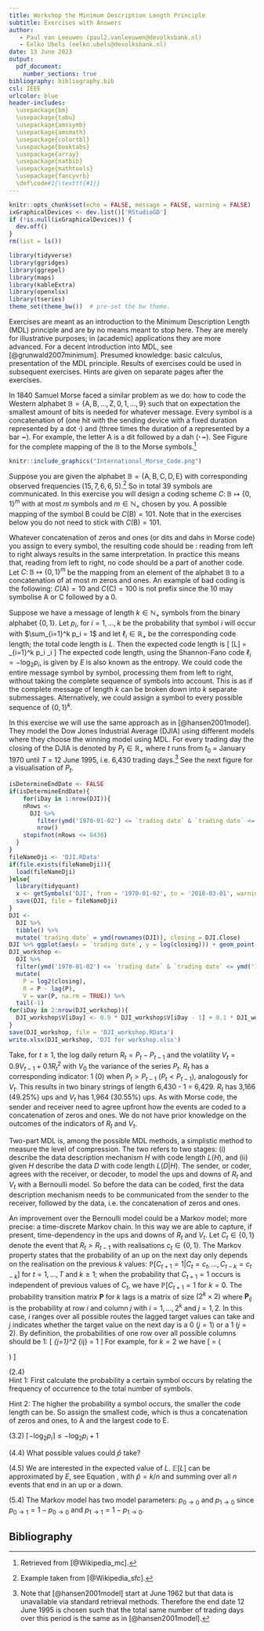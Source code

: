 ```yaml
---
title: Workshop the Minimum Description Length Principle
subtitle: Exercises with Answers
author: 
   - Paul van Leeuwen (paul2.vanleeuwen@devolksbank.nl)
   - Eelko Ubels (eelko.ubels@devolksbank.nl)
date: 13 June 2023
output:
  pdf_document:
    number_sections: true
bibliography: bibliography.bib
csl: IEEE
urlcolor: blue
header-includes:
  \usepackage{bm}
  \usepackage{tabu}
  \usepackage{amssymb}
  \usepackage{amsmath}
  \usepackage{colortbl}
  \usepackage{booktabs}
  \usepackage{array}
  \usepackage{natbib}
  \usepackage{mathtools}
  \usepackage{fancyvrb}
  \def\code#1{\texttt{#1}}
---
```


```r
knitr::opts_chunk$set(echo = FALSE, message = FALSE, warning = FALSE)
ixGraphicalDevices <- dev.list()['RStudioGD']
if (!is.null(ixGraphicalDevices)) {
  dev.off()
}
rm(list = ls())

library(tidyverse)
library(ggridges)
library(ggrepel)
library(maps)
library(kableExtra)
library(openxlsx)
library(tseries)
theme_set(theme_bw())  # pre-set the bw theme.
```


\section*{Introduction}

Exercises are meant as an introduction to the Minimum Description Length (MDL) principle and are by no means meant to stop here.
They are merely for illustrative purposes; in (academic) applications they are more advanced.
For a decent introduction into MDL, see [@grunwald2007minimum].
Presumed knowledge: basic calculus, presentation of the MDL principle.
Results of exercises could be used in subsequent exercises.
Hints are given on separate pages after the exercises.



\section{Morse Code}

In 1840 Samuel Morse faced a similar problem as we do: how to code the Western alphabet $\mathbb{B} = \{ \textrm{A}, \textrm{B}, \ldots, \textrm{Z}, 0, 1, \ldots, 9 \}$ such that on expectation the smallest amount of bits is needed for whatever message. 
Every symbol is a concatenation of \textit{dits} (one hit with the sending device with a fixed duration represented by a dot $\bm{\cdot}$) and \textit{dahs} (three times the duration of a \textit{dit} represented by a bar $\bm{-}$). 
For example, the letter A is a dit followed by a dah ($\bm{\cdot \, -}$).
See Figure \ref{fig:morse_code} for the complete mapping of the $\mathbb{B}$ to the Morse symbols.^[Retrieved from [@Wikipedia_mc].]

```r
knitr::include_graphics("International_Morse_Code.png")
```

\begin{enumerate}

  \item You can assign a single dit to just one symbol. What letter would you recommend?
  
  \textbf{Answer} The letter E for that letter is observed most frequently.
  
  \item A simple alternative is to have a fixed code length for every symbol. How many bits would we need to represent all elements of $\mathbb{B}$ in a binary way?
  
  \textbf{Answer} In total there are 36 possible symbols we may encounter. That requires $\lceil \log_2(36) \rceil = 6$ positions for all elements of $\mathbb{B}$. For example, we could code A by $000000$, B by $100000$, etc. Note that not all possible sequences of ones and zeros of length 6 are assigned to elements of $\mathbb{B}$. For that $\mathbb{B}$ would need to have $2^6 = 64$ different symbols.
  
  \item Samuel did not choose for this simple alternative but aimed to minimise the \textit{expected} code length. Why?
  
  \textbf{Answer} We do not now what message we could expect upfront. If that were the case we could do even better than the Morse code. For example, if we know that only two messages \code{Hello, world!} and \code{Bye, world!} can be communicated, we need only 1 bit. But Morse code is designed to accommodate all possible concatenations of symbols from $\mathbb{B}$.
  
\end{enumerate}



\section{Design Your Own Code}

Suppose you are given the alphabet $\mathbb{B} = \{ \textrm{A}, \textrm{B}, \textrm{C}, \textrm{D}, \textrm{E} \}$ with corresponding observed frequencies $(15, 7, 6, 6, 5 )$.^[Example taken from [@Wikipedia_sfc].]
So in total 39 symbols are communicated.
In this exercise you will design a coding scheme $C \colon \mathbb{B} \mapsto \{0, 1\}^m$ with at most $m$ symbols and $m \in \mathbb{N}_+$ chosen by you.
A possible mapping of the symbol $\textrm{B}$ could be $C(\textrm{B}) = 101$.
Note that in the exercises below you do not need to stick with $C(\textrm{B}) = 101$.

\begin{enumerate}

  \item Code the alphabet $\mathbb{B}$ using a uniform coding scheme: every symbol uses the same number of bits.
  
  \textbf{Answer} In total there are 5 possible symbols we may encounter. That requires $\lceil \log_2(5) \rceil = 3$ positions for all elements of $\mathbb{B}$. For example, we could code A by $000$, B by $100$, etc. Note that not all possible sequences of ones and zeros of length 3 are assigned to elements of $\mathbb{B}$. An alphabet that would utilise all $2^3 = 8$ possible sequences has 8 different symbols.
  
  \item What is the expected code length using this coding scheme?
  
  \textbf{Answer} Also 3, because whatever the probability is a certain symbol of $\mathbb{B}$ will show up, the code length is always 3.

\end{enumerate}

  Whatever concatenation of zeros and ones (or dits and dahs in Morse code) you assign to every symbol, the resulting code should be \textit{prefix}: reading from left to right always results in the same interpretation.
In practice this means that, reading from left to right, no code should be a part of another code.
Let $C \colon \mathbb{B} \mapsto \{0, 1\}^m$ be the mapping from an element of the alphabet $\mathbb{B}$ to a concatenation of at most $m$  zeros and ones.
An example of bad coding is the following: $C(\textrm{A}) = 10$ and $C(\textrm{C}) = 100$ is not prefix since the 10 may symbolise $\textrm{A}$ or $\textrm{C}$ followed by a 0.
  
\begin{enumerate}
\setcounter{enumi}{2}

  \item Is Morse-code a prefix code? 
  See Figure \ref{fig:morse_code} for the complete mapping of the $\mathbb{B}$ of Exercise 1 to the Morse symbols.
  
  \textbf{Answer} No. For example, the letter E (Morse-code: $\bm{\cdot}$) is the first symbol of the letter A (Morse-code: $\bm{\cdot \, -}$). Therefore we cannot know whether the dot refers to the letter E or the beginning of the letter A.

  \item We can do better when the probability a symbol shows up is different from another. Assume the observed frequencies are representative for all future messages to be coded. What would be a more efficient coding scheme? Make sure the code is prefix.
    
  \textbf{Answer} (Hint) A possible optimal code is found by making use of the Huffman code: $C(A) = 0$, $C(B) = 100$, $C(C) = 101$, $C(D) = 110$, $C(E) = 111$. The expected code length is then given by
  \[
  \frac{15}{39} \cdot 1 + \frac{7}{39} \cdot 3 + \frac{6}{39} \cdot 3 + \frac{6}{39} \cdot 3 + \frac{5}{39} \cdot 3 = 2 \frac{9}{39}
  \]
  bits, an improvement of $\frac{30}{39}$ bits over the uniform coding scheme.
    
\end{enumerate}



\section{From Code Length to Probabilities}

Suppose we have a message of length $k \in \mathbb{N}_+$ symbols from the binary alphabet $\{0, 1\}$.
Let $p_i$, for $i = 1, \ldots, k$ be the probability that symbol $i$ will occur with $\sum_{i=1}^k p_i = 1$ and let $\ell_i \in \mathbb{R}_+$ be the corresponding code length; the total code length is $L$.
Then the expected code length is
\[
\mathbb{E}[L] = \sum_{i=1}^k p_i \ell_i
\]
The expected code length, using the Shannon-Fano code $\ell_i = -\log_2 p_i$, is given by
\begin{equation}\label{eq:shannon_fano}
E = \sum_{i=1}^k -p_i \log_2 p_i
\end{equation}
$E$ is also known as the entropy.
We could code the entire message symbol by symbol, processing them from left to right, without taking the complete sequence of symbols into account.
This is as if the complete message of length $k$ can be broken down into $k$ separate submessages.
Alternatively, we could assign a symbol to every possible sequence of $\{0, 1\}^k$.

\begin{enumerate}

  \item Suppose that we code the total message symbol by symbol. Explain why the choice of $\ell_i = -\log_2 p_i$ is not always realistic to accurately represent the code length of all corresponding $p_i$.
  
  \textbf{Answer} $-\log_2 p_i$ does not necessarily result in an integer while the length of a code is always an integer; so $-\log_2 p_i$ should be rounded to the next nearest integer. 
  For example, $p_1 = \frac{1}{4}$ results in code length $-\log_2 p_1 = 2$ and $p_1 = \frac{1}{\pi}$ results in code length $-\log_2 p_1 = 1.65$, and also requires 2 bits.

  \item (Hint) Choose $\ell_i = \lceil -\log_2 p_i \rceil$. Derive an upper bound for $\mathbb{E}[L]$ in terms of $E$.
  
  \textbf{Answer}
  \[
  \mathbb{E}[L] = \sum_{i=1}^k p_i \ell_i = \sum_{i=1}^k p_i \lceil -\log_2 p_i \rceil \leq \sum_{i=1}^k p_i (-\log_2 p_i + 1 ) = \left( \sum_{i=1}^k -p_i \log_2 p_i \right) + \sum_{i=1}^k p_i = E + 1.
  \]
  
  \item Using $\ell_i = -\log_2 p_i$ we have a connection between the probability that event $i$ occurs, where event $i$ is represented by symbol $i$, and code length $\ell_i$.
Although this choice of $\ell_i$ does not give realistic code lengths, explain why it is useful after all.

  \textbf{Answer} MDL serves the purpose of, among else, model selection.
  For that we do not need a more efficient coding scheme than the Shannon-Fano coding scheme that assigns code length $\lceil -\log_2 p_i \rceil$.
  We just need the connection that the code length of an event $i$ with probability $p_i$ of occurring equals $-\log_2 p_i$.
  Since either $\lceil -\log_2 p_i \rceil$ or $-\log_2 p_i$ results in, apart from a constant, the same expected code length, both are fine to use in the search of the optimal model.

\end{enumerate}



\section{From Data to Parameter Estimation}

In this exercise we will use the same approach as in [@hansen2001model].
They model the Dow Jones Industrial Average (DJIA) using different models where they choose the winning model using MDL.
For every trading day the closing of the DJIA is denoted by $P_t \in \mathbb{R}_+$ where $t$ runs from $t_0$ = January 1970 until $T$ = 12 June 1995, i.e. 6,430 trading days.^[Note that [@hansen2001model] start at June 1962 but that data is unavailable via standard retrieval methods. Therefore the end date 12 June 1995 is chosen such that the total same number of trading days over this period is the same as in [@hansen2001model].]
See the next figure for a visualisation of $P_t$.

```r
isDetermineEndDate <- FALSE
if(isDetermineEndDate){
    for(iDay in 1:nrow(DJI)){
    nRows <-
      DJI %>% 
        filter(ymd('1970-01-02') <= `trading date` & `trading date` <= ( ymd('1970-01-02') + days(iDay) ) ) %>%
        nrow()
    stopifnot(nRows <= 6430)
  }
}
fileNameDji <- 'DJI.RData'
if(file.exists(fileNameDji)){
  load(fileNameDji)
}else{
  library(tidyquant)
  x <- getSymbols('DJI', from = '1970-01-02', to = '2018-03-01', warnings = FALSE, auto.assign = TRUE, return.class = 'data.frame')
  save(DJI, file = fileNameDji)
}
DJI <- 
  DJI %>% 
  tibble() %>% 
  mutate(`trading date` = ymd(rownames(DJI)), closing = DJI.Close)
DJI %>% ggplot(aes(x = `trading date`, y = log(closing))) + geom_point(size = 0.5) + labs(title = 'logarithm of the closing of the Dow Jones Industrial Average')
DJI_workshop <- 
  DJI %>% 
  filter(ymd('1970-01-02') <= `trading date` & `trading date` <= ymd('1995-06-12') ) %>%
  mutate(
    P = log2(closing),
    R = P - lag(P),
    V = var(P, na.rm = TRUE)) %>%
  tail(-1)
for(iDay in 2:nrow(DJI_workshop)){
  DJI_workshop$V[iDay] <- 0.9 * DJI_workshop$V[iDay - 1] + 0.1 * DJI_workshop$R[iDay]^2
}
save(DJI_workshop, file = 'DJI_workshop.RData')
write.xlsx(DJI_workshop, 'DJI for workshop.xlsx')
```

Take, for $t \geq 1$, the log daily return $R_t = P_t - P_{t-1}$ and the volatility $V_t = 0.9 V_{t-1} + 0.1R_t^2$ with $V_0$ the variance of the series $P_t$.
$R_t$ has a corresponding indicator: 1 (0) when $P_t > P_{t-1}$ ($P_t < P_{t-1}$), analogously for $V_t$.
This results in two binary strings of length 6,430 - 1 = 6,429.
$R_t$ has 3,166 (49.25%) ups and $V_t$ has 1,964 (30.55%) ups.
As with Morse code, the sender and receiver need to agree upfront how the events are coded to a concatenation of zeros and ones.
We do not have prior knowledge on the outcomes of the indicators of $R_t$ and $V_t$.

\begin{enumerate}

  \item As a baseline we consider the uniform coding scheme. How many bits do we require to code the ups and downs of $R_t$? And how many for the ups and downs of $V_t$?
  
  \textbf{Answer} The length of the binary string, so 6,429 bits for both. For every day we reserve a 1 or 0 and, depending on the outcome, we record a 1 in case of an up and a 0 in case of a down.
  
  \item As before, we can do better when the probability of one event is sufficiently different from $\frac{1}{2}$. For what time series $R_t$ or $V_t$ do you expect, \textit{a priori}, to realise the highest compression?
  
  \textbf{Answer} The time series with the probability on an up that deviates most from $\frac{1}{2}$. 
  The probability of an up for $R_t$ is 0.4925 and for $V_t$ it is 0.3055 so we expect the highest improvement for $V_t$.

\end{enumerate}
    
Two-part MDL is, among the possible MDL methods, a simplistic method to measure the level of compression.
The two refers to two stages: (i) describe the data description mechanism $H$ with code length $L(H)$, and (ii) given $H$ describe the data $D$ with code length $L(D|H)$.
The sender, or coder, agrees with the receiver, or decoder, to model the ups and downs of $R_t$ and $V_t$ with a Bernoulli model.
So before the data can be coded, first the data description mechanism needs to be communicated from the sender to the receiver, followed by the data, i.e. the concatenation of zeros and ones.

\begin{enumerate}
\setcounter{enumi}{2}

  \item Derive the maximum likelihood estimator $\hat{p}$ for $p$.
  
  \textbf{Answer} Define by $X_i$, $i = 1, \ldots, n$ for $n \in \mathbb{N}$ observations, the random variable with realisation $x_i \in \{0, 1\}$ and with probability $p = \mathbb{P}[X_i = 1]$ on success. 
  The likelihood that we observe $k$ successes out of $n$ observations is given by
  \[
  L = \prod_{i = 1}^n p^{x_i} (1 - p)^{1-x_i} = p^{\textstyle{\sum_{i=1}^n x_i}} (1-p)^{\textstyle{\sum_{i=1}^n 1 - x_i}} = p^k (1-p)^{n-k}
  \]
  Take the logarithm on both sides to be able to derive an analytical solution, i.e.
  \begin{equation}\label{eq:loglikelihood_bernoulli}
  \log L = k \log(p) + (n - k) \log(1 - p)
  \end{equation}
  and take the derivative with respect to $p$,
  \[
  \frac{\partial}{\partial p} \log L = \frac{\partial}{\partial p} \big[ k \log(p) + (n - k) \log(1 - p) \big] = \frac{k}{p} - \frac{n - k}{1 - p}
  \]
  Equating $\frac{\partial}{\partial p} \log L$ to 0 results in $\hat{p} = k \slash n$.
  To confirm that for that choice of $p$ we indeed have the maximum likelihood estimator, the second derivative of $\log L$ needs to be negative for $\hat{p}$.
  Indeed,
  \[
  \frac{\partial^2}{\partial p^2} \log L = -\frac{k}{p^2} + \frac{n-k}{(1-p)^2}
  \]
  is strictly negative for all $k$ and $n$ when $p = k \slash n$.
  
  \item (Hint) How many bits do you need to communicate $H$, the maximum likelihood estimate $\hat{p}$, using a uniform coding scheme?
  
  \textbf{Answer} Since $\hat{p} = k \slash n$ and $k$ can take $n + 1$ different values, we need to code an alphabet $\mathbb{B}$ of cardinality $n + 1$. 
  With the uniform coding scheme we need $\lceil \log_2(n + 1) \rceil$ positions to code all elements of $\mathbb{B}$.
  So both for $R_t$ and $V_t$ we need $\lceil \log_2(6430) \rceil = 13$ bits.
  Note that the uniform coding scheme is chosen to not \textit{a priori} express preference for a certain choice for $k$.
  Because that would imply we assign a non-uniform prior probability distribution to $k$ hence, we have prior knowledge that justifies that choice.
  However, that would contradict with what is given above.
  
  \item (Hint) Given that $\hat{p}$ is communicated, how many bits do you need to communicate the ups and downs of $R_t$ and $V_t$, i.e. $L(D|H)$?
  
  \textbf{Answer} $L(D|H)$ is the minus of the log-likelihood of Equation \eqref{eq:loglikelihood_bernoulli}.
  We have $k$ times an up with code length $-\log_2 \left( \frac{k}{n} \right)$ and $n - k$ times a down with code length $-\log_2 \left( 1 - \frac{k}{n} \right)$, together resulting in
  \[
  L(D|H) = \left\lceil -k \log_2 \left( \frac{k}{n} \right) - (n - k) \log_2 \left( 1 - \frac{k}{n} \right) \right \rceil
  \]
  For $R_t$ we have $k = 3166$ and $\hat{p} = \frac{k}{n} = \frac{3166}{6429} = 0.4925$, so we need
  \[
  \big\lceil -3166 \log_2(0.4925) - 3264 \log_2(0.5077) \big\rceil = 6428
  \]
  bits. 
  For $V_t$ we have $k = 1964$ and $\hat{p} = \frac{k}{n} = \frac{1964}{6429} = 0.3055$, so we need
  \[
  \big\lceil -1964 \log_2(0.3055) - 4406 \log_2(0.6945) \big\rceil = 5709
  \]
  bits.
  
  \item Does that result in an improvement relative to the number of bits required for the uniform coding scheme as derived in (1)?
  
  \textbf{Answer} The total required code length is given by
  \[
  L(H,D) = L(H) + L(D|H) = \lceil \log_2(n) \rceil + \left\lceil -k \log_2 \left( \frac{k}{n} \right) - (n - k) \log_2 \left( 1 - \frac{k}{n} \right) \right \rceil
  \]
  So for $R_t$ we need $13 + 6428 = 6441$ bits and for $R_t$ we need $13 + 5709 = 5722$ bits.
  In conclusion, in comparison to the uniform coding scheme that demanded 6429 bits, we have gained nothing for $R_t$, even lost some bits, but the improvement for $V_t$ is substantial.
  
\end{enumerate}



\section{Markov Modelling}

An improvement over the Bernoulli model could be a Markov model; more precise: a time-discrete Markov chain.
In this way we are able to capture, if present, time-dependency in the ups and downs of $R_t$ and $V_t$.
Let $C_t \in \{0, 1\}$ denote the event that $R_t > R_{t-1}$ with realisations $c_t  \in \{0, 1\}$.
The Markov property states that the probability of an up on the next day only depends on the realisation on the previous $k$ values: $\mathbb{P}[C_{t+1} = 1 | C_t = c_t, \ldots, C_{t-k} = c_{t-k}]$ for $t = 1, \ldots, T$ and $k \geq 1$;
when the probability that $C_{t+1} = 1$ occurs is independent of previous values of $C_t$, we have $\mathbb{P}[C_{t+1} = 1$ for $k = 0$.
The probability transition matrix $\mathbf{P}$ for $k$ lags is a matrix of size $\left( 2^k \times 2 \right)$ where $\mathbf{P}_{ij}$ is the probability at row $i$ and column $j$ with $i = 1, \ldots, 2^k$ and $j = 1, 2$.
In this case, $i$ ranges over all possible routes the lagged target values can take and $j$ indicates whether the target value on the next day is a 0 ($j = 1$) or a 1 ($j = 2$).
By definition, the probabilities of one row over all possible columns should be 1:
\[
\sum_{j=1}^2 \mathbf{P}_{ij} = 1
\]
For example, for $k = 2$ we have
\[
\mathbf{P} = 
\left(
\begin{matrix}
p_{00 \rightarrow 0} & p_{00 \rightarrow 1} \\
p_{01 \rightarrow 0} & p_{01 \rightarrow 1} \\
p_{10 \rightarrow 0} & p_{10 \rightarrow 1} \\
p_{11 \rightarrow 0} & p_{11 \rightarrow 1} \\
\end{matrix}
\right)
\]

\begin{enumerate}

  \item Argue that the Bernoulli model is a nested model of the $k^\textrm{th}$-order Markov model family for $k \in \mathbb{N}$. 
  In other words, what is $k$ for the Bernoulli model?
  
  \textbf{Answer} A Bernoulli model is a memoryless Markov model, i.e. $k = 0$.
  In general, the probability transition matrix $\mathbf{P}$ of a $k^\textrm{th}$-order Markov model has $2^k$ rows and $k$ columns.
  
  \item In what case would a higher-order Markov model be superior over a Bernoulli model?
  
  \textbf{Answer} When there is autocorrelation present.
  For then the memory comes into play; with the Bernoulli model that is not possible for the probability on a success cannot be dependent on previous values.
  
  \item Study the autocorrelation function of $R_t - R_{t-1}$ and $V_t - V_{t-1}$. 
  In Matlab you may want to use the function \code{autocorr}. 
  The realisations of $R_t$ and $V_t$ can be extracted from the Excel-file that was sent to you by mail by making use of the Matlab-function \code{readtable}.
  
  \textbf{Answer} After retrieving the data from Excel and executing the Matlab-function \code{autocorr} on $R_t - R_{t-1}$ and $V_t - V_{t-1}$ we get, with a lag of 1, autocorrelation values of -0.2687 and -0.0323, respectively.
  The high (absolute) autocorrelation value for $R_t$ is a strong indicator that the first-order Markov model yields a better data compression than the lower (absolute) autocorrelation value for $V_t$.
  
  \item (Hint) Derive the maximum likelihood vector of model parameters for the first-order Markov model.
  
  \textbf{Answer} The probability transition matrix $\mathbf{P}$ for $k= 1$ lags is given by
  \[
  \mathbf{P} = 
  \left(
  \begin{matrix}
  p_{0 \rightarrow 0} & p_{0 \rightarrow 1} \\
  p_{1 \rightarrow 0} & p_{1 \rightarrow 1}
  \end{matrix}
  \right)
  \]
  As before, define by $X_i$, $i = 1, \ldots, n$ for $n \in \mathbb{N}$ observations, the random variable with realisation $x_i \in \{0, 1\}$.
  The probability on success is thus dependent on the realisation of the previous value:
  \[
  p_{0 \rightarrow 0} = \mathbb{P}[X_i = 1 | X_{i-1} = 0]
  \quad \text{and} \quad
  p_{1 \rightarrow 0} = \mathbb{P}[X_i = 1 | X_{i-1} = 1]
  \]
  Let $k_{\ell \rightarrow 1}$ ($k_{\ell \rightarrow 0}$) be the number of successes (failures) conditional on the previous value $\ell = 0, 1$.
  Then the likelihood is given by
  \begin{equation}\label{eq:likelihood_markov}
  L = \frac{1}{2} \prod_{i=2}^n \mathbb{P}[X_i | X_{i-1}] = \frac{1}{2} p_{0 \rightarrow 0}^{ k_{0 \rightarrow 0} } p_{0 \rightarrow 1}^{ k_{0 \rightarrow 1} } p_{1 \rightarrow 0}^{ k_{1 \rightarrow 0} } p_{1 \rightarrow 1}^{ k_{1 \rightarrow 1} }
  \end{equation}
  where $\frac{1}{2}$ in front of the product is the (unconditional) probability on a success for $i = 1$.
  The probabilities in each row sum up to one, resulting in
  \[
  p_{0 \rightarrow 1} = 1 - p_{0 \rightarrow 1}
  \quad \text{and} \quad
  p_{1 \rightarrow 1} = 1 - p_{1 \rightarrow 0}
  \]
  Substitution in Equation \eqref{eq:likelihood_markov} results in
  \[
  L = \frac{1}{2} p_{0 \rightarrow 0}^{ k_{0 \rightarrow 0} } ( 1 - p_{0 \rightarrow 0} )^{ k_{0 \rightarrow 1} } p_{1 \rightarrow 0}^{ k_{1 \rightarrow 0} } ( 1 - p_{1 \rightarrow 0} )^{ k_{1 \rightarrow 1} }
  \]
  Taking the logarithm yields
  \begin{equation}\label{eq:loglikelihood_markov}
  \log_2 L = -\log_2(2) + k_{0 \rightarrow 0} \log_2 ( p_{0 \rightarrow 0} ) + k_{0 \rightarrow 1} \log_2 ( 1 - p_{0 \rightarrow 0} ) + k_{1 \rightarrow 1} \log_2( p_{1 \rightarrow 0} ) + k_{1 \rightarrow 1} \log_2 ( 1 - p_{1 \rightarrow 0} )
  \end{equation}
  and differentiating with respect to $p_{0 \rightarrow 0}$ and $p_{1 \rightarrow 0}$ leads to
  \[
  \frac{\partial}{\partial p_{0 \rightarrow 0}} \log L = \frac{ k_{0 \rightarrow 0} }{ p_{0 \rightarrow 0} } - \frac{ k_{0 \rightarrow 1} }{ 1 - p_{0 \rightarrow 0} }
  \quad \text{and} \quad
  \frac{\partial}{\partial p_{1 \rightarrow 0}} \log L = \frac{ k_{1 \rightarrow 0} }{ p_{1 \rightarrow 0} } - \frac{ k_{1 \rightarrow 1} }{ 1 - p_{1 \rightarrow 0} }
  \]
  Equating to 0 and isolating $p_{0 \rightarrow 0}$ and $p_{1 \rightarrow 0}$ gives
  \[
  \widehat{ p_{0 \rightarrow 0} } = \frac{ k_{0 \rightarrow 0} }{ k_{0 \rightarrow 0} + k_{0 \rightarrow 1} }
  \quad \text{and} \quad
  \widehat{ p_{1 \rightarrow 0} } = \frac{ k_{1 \rightarrow 0} }{ k_{1 \rightarrow 0} + k_{1 \rightarrow 1} }
  \]
  The check that the second derivative of $L$ with respect to $p_{0 \rightarrow 0}$ and $p_{1 \rightarrow 0}$ is negative for all $k_{0 \rightarrow 0}$, $k_{0 \rightarrow 1}$, $k_{1 \rightarrow 0}$, and $k_{1 \rightarrow 1}$ is left for the reader.
  
  \item To code a first-order Markov model, we need to first code the data description mechanism $H$ with code length $L(H)$.
  Then, given $H$, give the code length of the data $D$, which is $L(D|H)$.
  
  \textbf{Answer} Compared to the Bernoulli model the data description mechanism $H$ consists of two instead of one model parameters: $p_{0 \rightarrow 0}$ and $p_{1 \rightarrow 0}$.
  The number of model parameters doubles and therefore $L(D|H)$ doubles as well: $L(D|H) = 2 \log_2(n + 1)$, ignoring rounding errors.
  So both for $R_t$ and $V_t$ we need $2 \lceil \log_2(6430) \rceil = 26$ bits to communicate $\widehat{ p_{0 \rightarrow 0} }$ and $\widehat{ p_{1 \rightarrow 0} }$.
  
  Given that $\widehat{ p_{0 \rightarrow 0} }$ and $\widehat{ p_{1 \rightarrow 0} }$ are known to the receiver, the code length of the data given $H$, $L(D|H)$, is given by the minus of the log-likelihood $\log_2 L$ in Equation \eqref{eq:loglikelihood_markov}.
  For $R_t$ that becomes
  \[
  L(D|H) = \lceil -\log_2(2) + 1221 \log_2(0.3753) + 2032 \log_2(0.6247) + 2032 \log_2(0.6439) + 1124 \log_2(0.3561) \rceil
  \]
  or 6070 bits.
  For $V_t$ that becomes
  \[
  L(D|H) = \lceil -\log_2(2) + 3039 \log_2(0.6837) + 1406 \log_2(0.3163) + 1406 \log_2(0.7159) + 558 \log_2(0.2811) \rceil
  \]
  or 5701 bits.
  Compared to the Bernoulli model the first-order Markov model results in a significant data compression of $6428 - 6070 = 358$ (-5.9\%) for $R_t$.
  For $V_t$ the compression is insignificant.
  This finding confirms our intuition of Exercise (5.3): the relatively strong autocorrelation of $R_t$ implies that the first-order Markov model is a better predictor than the Bernoulli model, compared to $V_t$.
  
  \item This two-stage approach is rather simplistic. Give suggestions on how to improve this approach. 
  
  \textbf{Answer}
  \begin{itemize}
    
    \item When you have relevant knowledge a Bayesian prior probability distribution could be of help.
    
    \item The higher the arithmetic precision, the more digits are required for each probability, the more bits are required to code each probability.
  
  \end{itemize}
  
\end{enumerate}



\section{Hints}

(2.4)   
Hint 1: First calculate the probability a certain symbol occurs by relating the frequency of occurrence to the total number of symbols.

Hint 2: The higher the probability a symbol occurs, the smaller the code length can be. So assign the smallest code, which is thus a concatenation of zeros and ones, to $\textrm{A}$ and the largest code to $\textrm{E}$.

(3.2)
$\lceil -\log_2 p_i \rceil \leq -\log_2 p_i + 1$

(4.4)
What possible values could $\hat{p}$ take?

(4.5)
We are interested in the expected value of $L$. $\mathbb{E}[L]$ can be approximated by $E$, see Equation \eqref{eq:shannon_fano}, with $\hat{p} = k \slash n$ and summing over all $n$ events that end in an up or a down.

(5.4)
The Markov model has two model parameters: $p_{0 \rightarrow 0}$ and $p_{1 \rightarrow 0}$ since $p_{0 \rightarrow 1} = 1 - p_{0 \rightarrow 0}$ and $p_{1 \rightarrow 1} = 1 - p_{1 \rightarrow 0}$.



## Bibliography